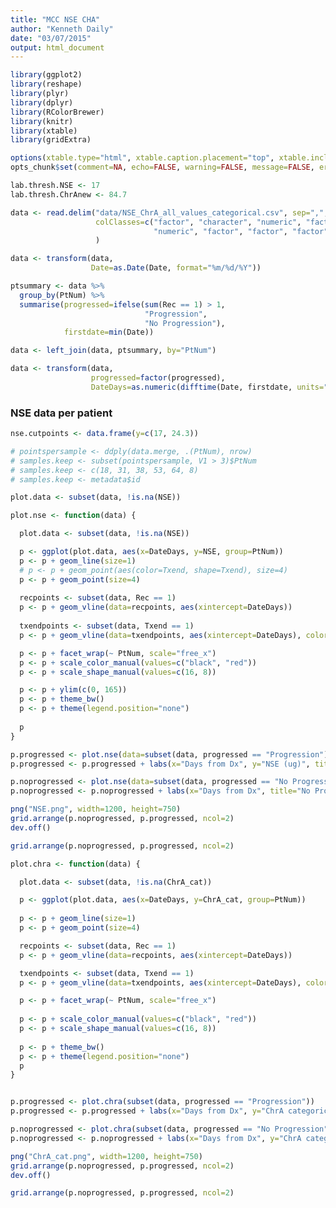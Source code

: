 ```yaml
---
title: "MCC NSE CHA"
author: "Kenneth Daily"
date: "03/07/2015"
output: html_document
---
```



```r
library(ggplot2)
library(reshape)
library(plyr)
library(dplyr)
library(RColorBrewer)
library(knitr)
library(xtable)
library(gridExtra)

options(xtable.type="html", xtable.caption.placement="top", xtable.include.row.names=FALSE)
opts_chunk$set(comment=NA, echo=FALSE, warning=FALSE, message=FALSE, error=FALSE, fig.width=10, fig.height=5)

lab.thresh.NSE <- 17
lab.thresh.ChrAnew <- 84.7
```

```r

data <- read.delim("data/NSE_ChrA_all_values_categorical.csv", sep=",", na.strings="",
                   colClasses=c("factor", "character", "numeric", "factor", "numeric", 
                                "numeric", "factor", "factor", "factor", "factor"),
                   )

data <- transform(data,
                  Date=as.Date(Date, format="%m/%d/%Y"))

ptsummary <- data %>% 
  group_by(PtNum) %>% 
  summarise(progressed=ifelse(sum(Rec == 1) > 1, 
                              "Progression",
                              "No Progression"),
            firstdate=min(Date))

data <- left_join(data, ptsummary, by="PtNum")

data <- transform(data, 
                  progressed=factor(progressed),
                  DateDays=as.numeric(difftime(Date, firstdate, units="days")))

```

### NSE data per patient

```r
nse.cutpoints <- data.frame(y=c(17, 24.3))
```

```r
# pointspersample <- ddply(data.merge, .(PtNum), nrow)
# samples.keep <- subset(pointspersample, V1 > 3)$PtNum
# samples.keep <- c(18, 31, 38, 53, 64, 8)
# samples.keep <- metadata$id

plot.data <- subset(data, !is.na(NSE))

plot.nse <- function(data) {

  plot.data <- subset(data, !is.na(NSE))

  p <- ggplot(plot.data, aes(x=DateDays, y=NSE, group=PtNum))
  p <- p + geom_line(size=1)
  # p <- p + geom_point(aes(color=Txend, shape=Txend), size=4)
  p <- p + geom_point(size=4)
  
  recpoints <- subset(data, Rec == 1)  
  p <- p + geom_vline(data=recpoints, aes(xintercept=DateDays))
  
  txendpoints <- subset(data, Txend == 1)  
  p <- p + geom_vline(data=txendpoints, aes(xintercept=DateDays), color="red")

  p <- p + facet_wrap(~ PtNum, scale="free_x")  
  p <- p + scale_color_manual(values=c("black", "red"))
  p <- p + scale_shape_manual(values=c(16, 8))

  p <- p + ylim(c(0, 165))
  p <- p + theme_bw()
  p <- p + theme(legend.position="none")
  
  p
}

p.progressed <- plot.nse(data=subset(data, progressed == "Progression"))
p.progressed <- p.progressed + labs(x="Days from Dx", y="NSE (ug)", title="Progression")

p.noprogressed <- plot.nse(data=subset(data, progressed == "No Progression"))
p.noprogressed <- p.noprogressed + labs(x="Days from Dx", title="No Progression")

png("NSE.png", width=1200, height=750)
grid.arrange(p.noprogressed, p.progressed, ncol=2)
dev.off()

grid.arrange(p.noprogressed, p.progressed, ncol=2)

```

```r
plot.chra <- function(data) {

  plot.data <- subset(data, !is.na(ChrA_cat))

  p <- ggplot(plot.data, aes(x=DateDays, y=ChrA_cat, group=PtNum))
  
  p <- p + geom_line(size=1)
  p <- p + geom_point(size=4)

  recpoints <- subset(data, Rec == 1)  
  p <- p + geom_vline(data=recpoints, aes(xintercept=DateDays))

  txendpoints <- subset(data, Txend == 1)  
  p <- p + geom_vline(data=txendpoints, aes(xintercept=DateDays), color="red")

  p <- p + facet_wrap(~ PtNum, scale="free_x")
  
  p <- p + scale_color_manual(values=c("black", "red"))
  p <- p + scale_shape_manual(values=c(16, 8))
  
  p <- p + theme_bw()
  p <- p + theme(legend.position="none")
  p
}


p.progressed <- plot.chra(subset(data, progressed == "Progression"))
p.progressed <- p.progressed + labs(x="Days from Dx", y="ChrA categorical level", title="Progression")

p.noprogressed <- plot.chra(subset(data, progressed == "No Progression"))
p.noprogressed <- p.noprogressed + labs(x="Days from Dx", y="ChrA categorical level", title="No Progression")

png("ChrA_cat.png", width=1200, height=750)
grid.arrange(p.noprogressed, p.progressed, ncol=2)
dev.off()

grid.arrange(p.noprogressed, p.progressed, ncol=2)

```